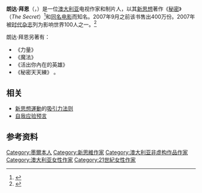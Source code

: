{{Infobox writer
| 姓名     = 朗达·拜恩
| 圖像     = 
| 出生     = {{birth date and age|1945|8|26|df=y}}
| 出生地點 = [[澳大利亚|澳大利亚]][[墨爾本|墨爾本]]
| 原文名稱 = Rhonda Byrne
| 職業     = 作家、制片人
| notableworks  =《[[秘密_(2006年電影)|秘密]]》
}}
'''朗达·拜恩'''（{{lang-en|Rhonda Byrne}}，{{bd|1945年|8月26日}}）是一位[[澳大利亚|澳大利亚]]电视作家和制片人，以其[[新思想運動|新思想]]著作《[[秘密_(書)|秘密]]》（''The Secret''）<ref>{{cite book|author=朗達·拜恩 |title=秘密 |url=https://archive.org/details/mimi0000byrn |year=2007 |publisher=方智叢書 |location=台灣 |isbn=9789861750675}}</ref>和[[秘密_(2006年電影)|同名电影]]而知名。2007年9月之前该书售出400万份。2007年被[[时代杂志|时代杂志]]列为影响世界100人之一。<ref name="time.com">{{Cite web |url=http://www.time.com/time/specials/2007/time100/article/0,28804,1595326_1615737_1615871,00.html |title=Time Magazin - The Time 100 |access-date=2011-11-02 |archive-date=2013-08-19 |archive-url=https://web.archive.org/web/20130819123124/http://www.time.com/time/specials/2007/time100/article/0,28804,1595326_1615737_1615871,00.html |dead-url=yes }}</ref>

朗达·拜恩另著有：
*《力量》 {{ISBN|9789861752211}}
*《魔法》 {{ISBN|9789861752839}}
*《活出你內在的英雄》 {{ISBN|9789861752211}}
*《秘密天天練》 {{ISBN|9789861753829}}。

==相关==
* [[新思想運動|新思想運動]]的[[吸引力法则_(新思维)|吸引力法则]]
* [[自证预言|自我应验预言]]

==参考资料==
{{reflist|2}}

{{Authority control}}
{{DEFAULTSORT:Byrne, Rhonda}}
[[Category:墨爾本人|Category:墨爾本人]]
[[Category:新思維作家|Category:新思維作家]]
[[Category:澳大利亚非虚构作品作家|Category:澳大利亚非虚构作品作家]]
[[Category:澳大利亚女性作家|Category:澳大利亚女性作家]]
[[Category:21世紀女性作家|Category:21世紀女性作家]]
{{作家小作品}}